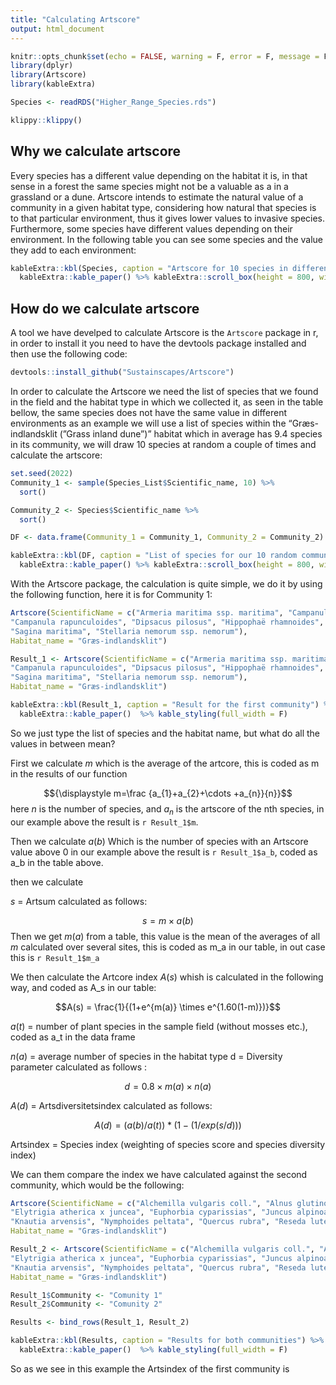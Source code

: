 ```yaml
---
title: "Calculating Artscore"
output: html_document
---
```


```r
knitr::opts_chunk$set(echo = FALSE, warning = F, error = F, message = F)
library(dplyr)
library(Artscore)
library(kableExtra)

Species <- readRDS("Higher_Range_Species.rds")
```

```r
klippy::klippy()
```

## Why we calculate artscore

Every species has a different value depending on the habitat it is, in that sense in a forest the same species might not be a valuable as a in a grassland or a dune. Artscore intends to estimate the natural value of a community in a given habitat type, considering how natural that species is to that particular environment, thus it gives lower values to invasive species. Furthermore, some species have different values depending on their environment. In the following table you can see some species and the value they add to each environment:

```r
kableExtra::kbl(Species, caption = "Artscore for 10 species in different environments, this are 10 of the most variable species in the scores they can get") %>% 
  kableExtra::kable_paper() %>% kableExtra::scroll_box(height = 800, width = 500)
```


## How do we calculate artscore

A tool we have develped to calculate Artscore is the `Artscore` package in r, in order to install it you need to have the devtools package installed and then use the following code:

```r
devtools::install_github("Sustainscapes/Artscore")
```


In order to calculate the Artscore we need the list of species that we found in the field and the habitat type in which we collected it, as seen in the table bellow, the same species does not have the same value in different environments as an example we will use a list of species within the "Græs-indlandsklit ("Grass inland dune")" habitat which in average has 9.4 species in its community, we will draw 10 species at random a couple of times and calculate the artscore:

```r
set.seed(2022)
Community_1 <- sample(Species_List$Scientific_name, 10) %>% 
  sort()

Community_2 <- Species$Scientific_name %>% 
  sort()

DF <- data.frame(Community_1 = Community_1, Community_2 = Community_2)

kableExtra::kbl(DF, caption = "List of species for our 10 random communities") %>% 
  kableExtra::kable_paper() %>% kableExtra::scroll_box(height = 800, width = 500) %>% kable_styling(full_width = F)
```

With the Artscore package, the calculation is quite simple, we do it by using the following function, here it is for Community 1:

```r
Artscore(ScientificName = c("Armeria maritima ssp. maritima", "Campanula glomerata var. glomerata", 
"Campanula rapunculoides", "Dipsacus pilosus", "Hippophaë rhamnoides", "Honckenya peploides", "Juncus squarrosus", "Leymus arenarius", 
"Sagina maritima", "Stellaria nemorum ssp. nemorum"), 
Habitat_name = "Græs-indlandsklit")
```

```r
Result_1 <- Artscore(ScientificName = c("Armeria maritima ssp. maritima", "Campanula glomerata var. glomerata", 
"Campanula rapunculoides", "Dipsacus pilosus", "Hippophaë rhamnoides", "Honckenya peploides", "Juncus squarrosus", "Leymus arenarius", 
"Sagina maritima", "Stellaria nemorum ssp. nemorum"), 
Habitat_name = "Græs-indlandsklit")

kableExtra::kbl(Result_1, caption = "Result for the first community") %>% 
  kableExtra::kable_paper()  %>% kable_styling(full_width = F)

```


So we just type the list of species and the habitat name, but what do all the values in between mean?

First we calculate $m$ which is the average of the artcore, this is coded as m in the results of our function

$${\displaystyle m=\frac {a_{1}+a_{2}+\cdots +a_{n}}{n}}$$
here $n$ is the number of species, and $a_n$ is the artscore of the nth species, in our example above the result is `r Result_1$m`.

Then we calculate $a(b)$ Which is the number of species with an Artscore value above 0 in our example above the result is `r Result_1$a_b`, coded as a_b in the table above.

then we calculate

$s$ = Artsum calculated as follows:

$$s = m \times a(b)$$
Then we get $m(a)$ from a table, this value is the mean of the averages of all $m$ calculated over several sites, this is coded as m_a in our table, in out case this is `r Result_1$m_a`

We then calculate the Artcore index $A(s)$ whish is calculated in the following way, and coded as A_s in our table:

$$A(s) = \frac{1}{(1+e^{m(a)} \times e^{1.60(1-m)})}$$

$a(t)$ = number of plant species in the sample field (without mosses etc.), coded as a_t in the data frame

$n(a)$ = average number of species in the habitat type d = Diversity parameter calculated as follows :

$$d = 0.8 \times m(a) \times n(a)$$

$A(d)$ = Artsdiversitetsindex calculated as follows:

$$A(d) = (a(b)/a(t))*(1-(1/exp(s/d)))$$

Artsindex = Species index (weighting of species score and species diversity index)

We can them compare the index we have calculated against the second community, which would be the following:

```r
Artscore(ScientificName = c("Alchemilla vulgaris coll.", "Alnus glutinosa", "Cotoneaster niger", 
"Elytrigia atherica x juncea", "Euphorbia cyparissias", "Juncus alpinoarticulatus ssp. nodulosus", 
"Knautia arvensis", "Nymphoides peltata", "Quercus rubra", "Reseda lutea"), 
Habitat_name = "Græs-indlandsklit")
```

```r
Result_2 <- Artscore(ScientificName = c("Alchemilla vulgaris coll.", "Alnus glutinosa", "Cotoneaster niger", 
"Elytrigia atherica x juncea", "Euphorbia cyparissias", "Juncus alpinoarticulatus ssp. nodulosus", 
"Knautia arvensis", "Nymphoides peltata", "Quercus rubra", "Reseda lutea"), 
Habitat_name = "Græs-indlandsklit")

Result_1$Community <- "Comunity 1"
Result_2$Community <- "Comunity 2"

Results <- bind_rows(Result_1, Result_2)

kableExtra::kbl(Results, caption = "Results for both communities") %>% 
  kableExtra::kable_paper()  %>% kable_styling(full_width = F)

```


So as we see in this example the Artsindex of the first community is
